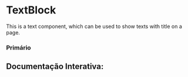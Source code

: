 

<Meta of={Story} />

# TextBlock

This is a text component, which can be used to show texts with title on a page.

### Primário
<Canvas of={Story.Primary} />

## Documentação Interativa:
<Primary of={Story} />
<Controls />
